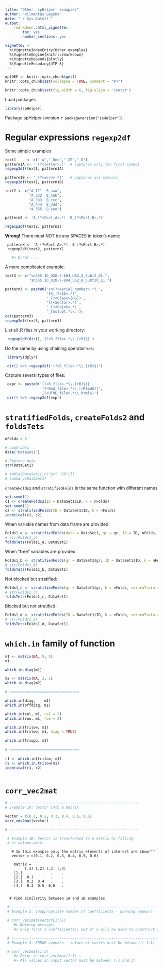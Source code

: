 ```yaml
---
title: "Other `spHelper` examples"
author: "Vilmantas Gegzna"
date: "`r Sys.Date()`"
output:
    rmarkdown::html_vignette: 
        toc: yes
        number_sections: yes

vignette: >
  %\VignetteIndexEntry{Other examples}
  %\VignetteEngine{knitr::rmarkdown}
  %\VignetteDepends{plotly}
  %\VignetteEncoding{UTF-8}
---
```



```r
optDEF <- knitr::opts_chunk$get()
knitr::opts_chunk$set(collapse = TRUE, comment = "#>")

knitr::opts_chunk$set(fig.width = 6, fig.align = 'center')
```

Load packages

```r
library(spHelper)

```
Package spHelper (version `r packageVersion("spHelper")`)

Regular expressions `regexp2df`
===============================

Some simple examples
```r
text1     <- c("_A","_Bee","_CE","_D")
pattern1A <- '_(?<letter>.)'  # captures only the first symbol
regexp2df(text1, pattern1A)

pattern1B <- '_(?<word>.*)'   # captures all symbols
regexp2df(text1, pattern1B)

text2 <- c("A_111  B_aaa",
           "A_222  B_bbb",
           "A_333  B_ccc",
           "A_444  B_ddd",
           "A_555  B_eee")

pattern2 <- 'A_(?<Part_A>.*)  B_(?<Part_B>.*)'

regexp2df(text2, pattern2)
```

**Wrong!** There must NOT be any SPACES in token's name:
```
 patternX <- 'A (?<Part A>.*)  B (?<Part B>.*)'
 regexp2df(text2, patternX)
```
```r
   #> Error ...
```
A more complicated example:
```r
text3 <- c("sn555 ID_O20-5-684_N52_2_Subt2_01.",
           "sn555 ID_O20-5-984_S52_8_Subt10_11.")

pattern3 <- paste0('sn(?<serial_number>.*) ',
                   'ID_(?<ID>.*)',
                   '_(?<Class>[NS])',
                   '(?<Sector>.*)',
                   '_(?<Point>.*)',
                   '_[Ss]ubt.*\\.');
cat(pattern3)
regexp2df(text3, pattern3)
```

List all .R files in your working directory:
```r
 regexp2df(dir(),'(?<R_file>.*\\.[rR]$)')
```

Do the same by using chaining operator `%>%`:
```r
 library(dplyr)

 dir() %>% regexp2df('(?<R_file>.*\\.[rR]$)')
```

Capture several types of files:
```r
 expr <- paste0('(?<R_file>.*\\.[rR]$)|',
                '(?<Rmd_file>.*\\.[rR]md$)|',
                '(?<HTML_file>.*\\.html$)')
 dir() %>% regexp2df(expr) 
```



`stratifiedFolds`, `createFolds2` and `foldsTets`
================================================

```r
nFolds = 5

# Load data
data("DataSet1")

# Explore data
str(DataSet1)

# table(DataSet1[,c("gr","ID")])
# summary(DataSet1)
```

`createFolds2` and `stratifiedFolds` is the same function with different names
```r
set.seed(1)
c1 <- createFolds2(ID = DataSet1$ID, k = nFolds)
set.seed(1)
c2 <- stratifiedFolds(ID = DataSet1$ID, k = nFolds)
identical(c1, c2)
```

When variable names from data frame are provided:
```r
Folds1_a <- stratifiedFolds(data = DataSet1, gr = gr, ID = ID, nFolds, returnTrain = FALSE)
# str(Folds1_a)
foldsTets(Folds1_a, DataSet1)

```

When "free" variables are provided:
```r
Folds1_b <- stratifiedFolds(gr = DataSet1$gr, ID = DataSet1$ID, k = nFolds, returnTrain = FALSE)
# str(Folds1_b)
foldsTets(Folds1_b, DataSet1)
```

Not blocked but stratified:
```r
Folds1_c <- stratifiedFolds(gr = DataSet1$gr, k = nFolds, returnTrain = FALSE)
# str(Folds1_c)
foldsTets(Folds1_c, DataSet1)
```

Blocked but not stratified:
```r
Folds1_d <- stratifiedFolds(ID = DataSet1$ID, k = nFolds, returnTrain = FALSE)
# str(Folds1_d)
foldsTets(Folds1_d, DataSet1)

```

`which.in` family of function 
==============================

```r
m1 <- matrix(NA, 5, 5)
m1

which.in.diag(m1)

m2 <- matrix(NA, 2, 5)
which.in.diag(m2)

# ================================

which.in(diag,    m1)
which.in(offdiag, m1)

which.in(col, m1, col = 2)
which.in(row, m1, row = 2)

which.in(trilow, m1)
which.in(trilow, m1, diag = TRUE)

which.in(triupp, m1)
 
# ================================
 
r1 <- which.in(trilow, m1)
r2 <- which.in.trilow(m1)
identical(r1, r2)
 
```

`corr_vec2mat`
==================

```r
# ------------------------------------------------------------
# Example 1A: Vector into a matrix

vector = c(0.1, 0.2, 0.3, 0.4, 0.5, 0.6)
corr_vec2mat(vector)

# ------------------------------------------------------------

 # Example 1B: Vector is transformed to a matrix by filling
 # it column-wise:
```

```
   # In this example only the matrix elements of interest are shown""
   vector = c(0.1, 0.2, 0.3, 0.4, 0.5, 0.6)
  
    matrix =
         [,1] [,2] [,3] [,4]
    [1,]   .     .   .    .
    [2,]  0.1    .   .    .
    [3,]  0.2  0.4   .    .
    [4,]  0.3  0.5  0.6   .
  
  
  # Find similarity between 1A and 1B examples.
```
 
```r
 # ---------------------------------------------------------------------
 # Example 2: inappropriate number of coefficients - warning appears

 # corr_vec2mat(vector[1:5])
    #> Warning message:
    #> Only first 3 coefficient(s) out of 5 will be used to construct symmetric matrix with 3 rows.

 # --------------------------------------------------------------------
 # Example 3: ERROR appears - values of coeffs must be between [-1;1]

 # corr_vec2mat(1:5)
    #> Error in corr_vec2mat(1:5) :
    #> All values in input vector must be between [-1 and 1]

```

